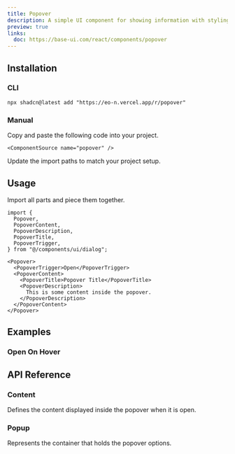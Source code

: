 ```yaml
---
title: Popover
description: A simple UI component for showing information with styling and accessibility.
preview: true
links:
  doc: https://base-ui.com/react/components/popover
---
```


<ComponentTabs name="popover-demo" />

## Installation

### CLI

```package-install
npx shadcn@latest add "https://eo-n.vercel.app/r/popover"
```

### Manual

<Steps>

  <Step>
    Copy and paste the following code into your project.

    <ComponentSource name="popover" />

  </Step>
  
  <Step>Update the import paths to match your project setup.</Step>

</Steps>

## Usage

Import all parts and piece them together.

```tsx
import {
  Popover,
  PopoverContent,
  PopoverDescription,
  PopoverTitle,
  PopoverTrigger,
} from "@/components/ui/dialog";
```

```tsx
<Popover>
  <PopoverTrigger>Open</PopoverTrigger>
  <PopoverContent>
    <PopoverTitle>Popover Title</PopoverTitle>
    <PopoverDescription>
      This is some content inside the popover.
    </PopoverDescription>
  </PopoverContent>
</Popover>
```

## Examples

### Open On Hover

<ComponentTabs name="popover-hover" />

## API Reference

### Content

Defines the content displayed inside the popover when it is open.

<AutoTypeTable path="./types/docs/popover.ts" name="ContentProps" />

### Popup

Represents the container that holds the popover options.

<AutoTypeTable path="./types/docs/popover.ts" name="PopupProps" />
